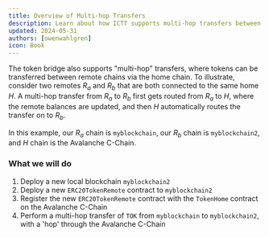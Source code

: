 ```yaml
---
title: Overview of Multi-hop Transfers
description: Learn about how ICTT supports multi-hop transfers between spoke chains.
updated: 2024-05-31
authors: [owenwahlgren]
icon: Book
---
```


The token bridge also supports "multi-hop" transfers, where tokens can be transferred between remote chains via the home chain. To illustrate, consider two remotes _R<sub>a</sub>_ and _R<sub>b</sub>_ that are both connected to the same home _H_. A multi-hop transfer from _R<sub>a</sub>_ to _R<sub>b</sub>_ first gets routed from _R<sub>a</sub>_ to _H_, where the remote balances are updated, and then _H_ automatically routes the transfer on to _R<sub>b</sub>_.

In this example, our _R<sub>a</sub>_ chain is `myblockchain`, our _R<sub>b</sub>_ chain is `myblockchain2`, and _H_ chain is the Avalanche C-Chain.

### What we will do

1. Deploy a new local blockchain `myblockchain2`
2. Deploy a new `ERC20TokenRemote` contract to `myblockchain2`
3. Register the new `ERC20TokenRemote` contract with the `TokenHome` contract on the Avalanche C-Chain
3. Perform a multi-hop transfer of `TOK` from `myblockchain` to `myblockchain2`, with a 'hop' through the Avalanche C-Chain


